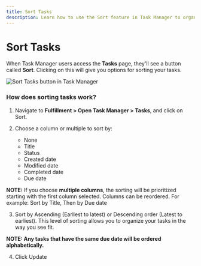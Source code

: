 ```yaml
---
title: Sort Tasks
description: Learn how to use the Sort feature in Task Manager to organize your tasks effectively.
---
```


# Sort Tasks

When Task Manager users access the **Tasks** page, they'll see a button called **Sort**. Clicking on this will give you options for sorting your tasks.

![Sort Tasks button in Task Manager](./img/task-manager/sort-tasks.png)

### How does sorting tasks work?

1. Navigate to **Fulfillment > Open Task Manager > Tasks**, and click on Sort.

2. Choose a column or multiple to sort by:
   - None
   - Title
   - Status
   - Created date
   - Modified date
   - Completed date
   - Due date

**NOTE:** If you choose **multiple columns**, the sorting will be prioritized starting with the first column selected. Columns can be reordered. For example: Sort by Title, Then by Due date

3. Sort by Ascending (Earliest to latest) or Descending order (Latest to earliest). This level of sorting allows you to organize your tasks in the way you see fit.

**NOTE: Any tasks that have the same due date will be ordered alphabetically.**

4. Click Update